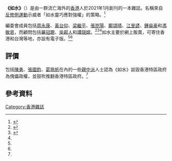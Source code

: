 '''《如水》'''（{{lang-en|Flow HK}}）是由一群流亡海外的[[香港|香港]]人於2021年1月創刊的一本雜誌。名稱來自[[反修例運動|反修例運動]]示威者「如水靈巧應對強權」的策略。<ref name="明報-210111">{{Cite web|url=https://news.mingpao.com/pns/%E6%B8%AF%E8%81%9E/article/20210111/s00002/1610302829949/%E3%80%90emily%E3%80%91%E6%B5%B7%E5%A4%96%E6%B8%AF%E4%BA%BA%E5%89%B5%E9%9B%9C%E8%AA%8C%E3%80%8A%E5%A6%82%E6%B0%B4%E3%80%8B-%E7%B7%A8%E5%A7%94%E5%8C%85%E6%8B%AC%E5%91%A8%E6%B0%B8%E5%BA%B7%E9%BB%83%E5%8F%B0%E4%BB%B0%E6%A2%81%E7%B9%BC%E5%B9%B3%E7%AD%89|title=【Emily】海外港人創雜誌《如水》 編委包括周永康黃台仰梁繼平等|date=2021-01-11|work=明報|accessdate=2021-02-09|archive-date=2021-02-14|archive-url=https://web.archive.org/web/20210214224854/https://news.mingpao.com/pns/%e6%b8%af%e8%81%9e/article/20210111/s00002/1610302829949/%e3%80%90emily%e3%80%91%e6%b5%b7%e5%a4%96%e6%b8%af%e4%ba%ba%e5%89%b5%e9%9b%9c%e8%aa%8c%e3%80%8a%e5%a6%82%e6%b0%b4%e3%80%8b-%e7%b7%a8%e5%a7%94%e5%8c%85%e6%8b%ac%e5%91%a8%e6%b0%b8%e5%ba%b7%e9%bb%83%e5%8f%b0%e4%bb%b0%e6%a2%81%e7%b9%bc%e5%b9%b3%e7%ad%89|dead-url=no}}</ref>

編委會成員包括[[周永康_(香港)|周永康]]、[[黃台仰|黃台仰]]、[[梁繼平|梁繼平]]、[[張崑陽|張崑陽]]、[[鄺頌晴|鄺頌晴]]、[[江旻諺|江旻諺]]、[[鍾燊豪|鍾燊豪]]和[[馮敬恩|馮敬恩]]，而顧問包括[[羅冠聰|羅冠聰]]、[[吳叡人|吳叡人]]和[[譚競嫦|譚競嫦]]。<ref>{{Cite web|url=https://www.rfi.fr/tw/%E4%B8%AD%E5%9C%8B/20210110-%E6%B5%B7%E5%A4%96%E9%A6%99%E6%B8%AF%E4%BA%BA%E5%89%B5%E8%BE%A6-%E5%A6%82%E6%B0%B4-%E9%9B%9C%E8%AA%8C%E5%95%8F%E4%B8%96|title=海外香港人創辦“如水”雜誌問世|date=2021-01-10|work=法國國際廣播電台|accessdate=2021-02-09|archive-date=2021-01-10|archive-url=https://web.archive.org/web/20210110101653/https://www.rfi.fr/tw/%E4%B8%AD%E5%9C%8B/20210110-%E6%B5%B7%E5%A4%96%E9%A6%99%E6%B8%AF%E4%BA%BA%E5%89%B5%E8%BE%A6-%E5%A6%82%E6%B0%B4-%E9%9B%9C%E8%AA%8C%E5%95%8F%E4%B8%96|dead-url=no}}</ref><ref name="文匯010209">{{Cite web|url=http://paper.wenweipo.com/2021/01/11/YO2101110011.htm|title=逃犯出「獨書」涉違國安法|date=2021-01-11|work=文匯報 (香港)|accessdate=2021-02-09|archive-date=2021-01-11|archive-url=https://web.archive.org/web/20210111092823/http://paper.wenweipo.com/2021/01/11/YO2101110011.htm|dead-url=no}}</ref><ref name="明報-210111"/>如水主要於網上販賣，可寄住香港和台灣等地，亦設有電子版。<ref name="文匯010209"/><ref name="明報-210111"/>

== 評價 ==
包括[[陳勇_(1969年)|陳勇]]、[[張國鈞|張國鈞]]、[[葛珮帆|葛珮帆]]在內的一些[[親中派|親中派]]人士認為《如水》詆毀香港特區政府為傀儡政權，並鼓吹推翻香港特區政府。<ref name="文匯010209"/>

== 參考資料 ==
{{Reflist}}
{{HK-media-stub}}

[[Category:香港雜誌|Category:香港雜誌]]
